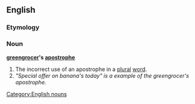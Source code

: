 ==English==
===Etymology===
===Noun===
{{wikipedia}}
'''[[greengrocer]]'s [[apostrophe]]'''

#The incorrect use of an apostrophe in a [[plural]] [[word]].
#''"Special offer on banana's today" is a example of the greengrocer's apostrophe.''
[[Category:English nouns]]